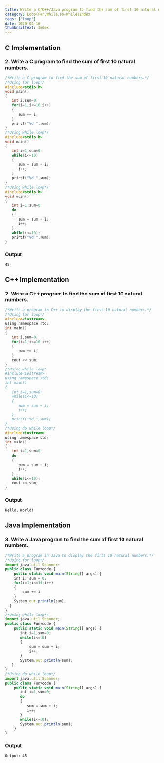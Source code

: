 ```yaml
---
title: Write a C/C++/Java program to find the sum of first 10 natural numbers.
category: Loop(For,While,Do-While)Index
tags: ['loop']
date: 2020-04-16
thumbnailText: Index
---
```


## C Implementation
### 2. Write a C program to find the sum of first 10 natural numbers.
```c
/*Write a C program to find the sum of first 10 natural numbers.*/
/*Using for loop*/
#include<stdio.h>
void main()
{
   int i,sum=0;
   for(i=1;i<=10;i++)
   {
      sum += i;
   }
   printf("%d ",sum);
}
/*Using while loop*/
#include<stdio.h>
void main()
{
   int i=1,sum=0;
   while(i<=10)
   {
      sum = sum + i;
      i++;
   }
   printf("%d ",sum);
}
/*Using while loop*/
#include<stdio.h>
void main()
{
   int i=1,sum=0;
   do
   {
      sum = sum + i;
      i++;
   }
   while(i<=10);
   printf("%d ",sum);
}
```
### Output
```
45
```

## C++ Implementation
### 2. Write a C++ program to find the sum of first 10 natural numbers.
```c
/*Write a program in C++ to display the first 10 natural numbers.*/
/*Using for loop*/
#include<iostream>
using namespace std;
int main()
{
   int i,sum=0;
   for(i=1;i<=10;i++)
   {
      sum += i;
   }
   cout << sum;
}
/*Using while loop*
#include<iostream>
using namespace std;
int main()
{
   int i=1,sum=0;
   while(i<=10)
   {
      sum = sum + i;
      i++;
   }
   printf("%d ",sum);
}
/*Using do while loop*/
#include<iostream>
using namespace std;
int main()
{
   int i=1,sum=0;
   do
   {
      sum = sum + i;
      i++;
   }
   while(i<=10);
   cout << sum;
}
```
### Output
```
Hello, World!
```

## Java Implementation
### 3. Write a Java program to find the sum of first 10 natural numbers.
```js
/*Write a program in Java to display the first 10 natural numbers.*/
/*Using for loop*/
import java.util.Scanner;
public class Funycode {
    public static void main(String[] args) {
    int i, sum = 0;
    for(i=1;i<=10;i++)
    {
        sum += i;
    }
    System.out.println(sum);
  }
}
/*Using while loop*/
import java.util.Scanner;
public class Funycode {
    public static void main(String[] args) {
       int i=1,sum=0;
       while(i<=10)
       {
           sum = sum + i;
           i++;
       }
       System.out.println(sum);
   }
}
/*Using do while loop*/
import java.util.Scanner;
public class Funycode {
    public static void main(String[] args) {
       int i=1,sum=0;
       do
       {
          sum = sum + i;
          i++;
       }
       while(i<=10);
       System.out.println(sum);
    }
}
```
### Output
```
Output: 45
```
